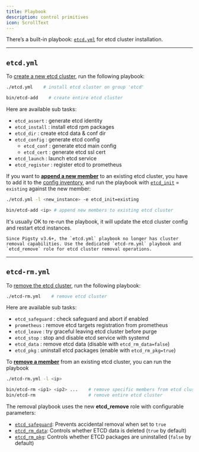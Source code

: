 ```yaml
---
title: Playbook
description: control primitives
icon: ScrollText
---
```


There’s a built-in playbook: [`etcd.yml`](https://github.com/pgsty/pigsty/blob/main/etcd.yml) for etcd cluster installation.

------

## `etcd.yml`

To [create a new etcd cluster](/etcd/admin/#create-cluster), run the following playbook:

```bash tab="playbook"
./etcd.yml    # install etcd cluster on group 'etcd'
```
```bash tab="script"
bin/etcd-add    # create entire etcd cluster
```

Here are available sub tasks:

- `etcd_assert` : generate etcd identity
- `etcd_install` : install etcd rpm packages
- `etcd_dir` : create etcd data & conf dir
- `etcd_config` : generate etcd config
  - `etcd_conf` : generate etcd main config
  - `etcd_cert` : generate etcd ssl cert
- `etcd_launch` : launch etcd service
- `etcd_register` : register etcd to prometheus

If you want to [**append a new member**](/etcd/admin/#append-member) to an existing etcd cluster,
you have to add it to the [config inventory](/config/inventory), and run the playbook with [`etcd_init`](/etcd/param/#etcd_init) = `existing`
against the new member:

```bash tab="playbook"
./etcd.yml -l <new_instance> -e etcd_init=existing
```
```bash tab="script"
bin/etcd-add <ip> # append new members to existing etcd cluster
```

It's usually OK to re-run the playbook, it will update the etcd cluster config and restart etcd instances.

<Callout title="Change Since Pigsty v3.6+" type="info">

    Since Pigsty v3.6+, the `etcd.yml` playbook no longer has cluster removal capabilities. Use the dedicated `etcd-rm.yml` playbook and `etcd_remove` role for etcd cluster removal operations.

</Callout>




------

## `etcd-rm.yml`

To [remove the etcd cluster](/etcd/admin/#remove-cluster), run the following playbook:

```bash
./etcd-rm.yml    # remove etcd cluster
```

Here are available sub tasks:

- `etcd_safeguard` : check safeguard and abort if enabled
- `prometheus`     : remove etcd targets registration from prometheus
- `etcd_leave`     : try graceful leaving etcd cluster before purge
- `etcd_stop`      : stop and disable etcd service with systemd
- `etcd_data`      : remove etcd data (disable with `etcd_rm_data=false`)
- `etcd_pkg`       : uninstall etcd packages (enable with `etcd_rm_pkg=true`)

To [**remove a member**](/etcd/admin/#remove-member) from an existing etcd cluster, you can run the playbook

```bash tab="playbook"
./etcd-rm.yml -l <ip>
```
```bash tab="script"
bin/etcd-rm <ip1> <ip2> ...    # remove specific members from etcd cluster
bin/etcd-rm                    # remove entire etcd cluster
```

The removal playbook uses the new **etcd_remove** role with configurable parameters:

- [`etcd_safeguard`](/etcd/param#etcd_safeguard): Prevents accidental removal when set to `true`
- [`etcd_rm_data`](/etcd/param#etcd_rm_data): Controls whether ETCD data is deleted (`true` by default)
- [`etcd_rm_pkg`](/etcd/param#etcd_rm_pkg): Controls whether ETCD packages are uninstalled (`false` by default)

